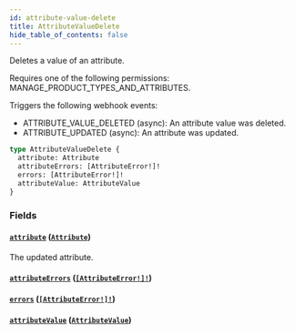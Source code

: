 ```yaml
---
id: attribute-value-delete
title: AttributeValueDelete
hide_table_of_contents: false
---
```


Deletes a value of an attribute.

Requires one of the following permissions: MANAGE_PRODUCT_TYPES_AND_ATTRIBUTES.

Triggers the following webhook events:

- ATTRIBUTE_VALUE_DELETED (async): An attribute value was deleted.
- ATTRIBUTE_UPDATED (async): An attribute was updated.

```graphql
type AttributeValueDelete {
  attribute: Attribute
  attributeErrors: [AttributeError!]!
  errors: [AttributeError!]!
  attributeValue: AttributeValue
}
```

### Fields

#### [`attribute`](#) ([`Attribute`](../../../developer/api-reference/objects/attribute))

The updated attribute.

#### [`attributeErrors`](#) ([`[AttributeError!]!`](../../../developer/api-reference/objects/attribute-error))

#### [`errors`](#) ([`[AttributeError!]!`](../../../developer/api-reference/objects/attribute-error))

#### [`attributeValue`](#) ([`AttributeValue`](../../../developer/api-reference/objects/attribute-value))
